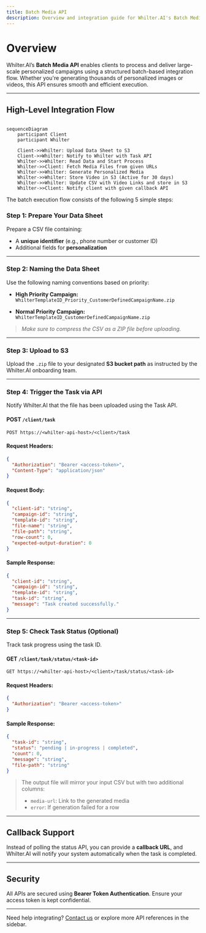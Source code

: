 ```yaml
---
title: Batch Media API
description: Overview and integration guide for Whilter.AI's Batch Media API
---
```



# Overview

Whilter.AI’s **Batch Media API** enables clients to process and deliver large-scale personalized campaigns using a structured batch-based integration flow. Whether you're generating thousands of personalized images or videos, this API ensures smooth and efficient execution.

---

## High-Level Integration Flow

```mermaid

sequenceDiagram
    participant Client
    participant Whilter

    Client->>Whilter: Upload Data Sheet to S3
    Client->>Whilter: Notify to Whilter with Task API
    Whilter->>Whilter: Read Data and Start Process
    Whilter->>Client: Fetch Media Files from given URLs
    Whilter->>Whilter: Generate Personalized Media
    Whilter->>Whilter: Store Video in S3 (Active for 30 days)
    Whilter->>Whilter: Update CSV with Video Links and store in S3
    Whilter->>Client: Notify client with given callback API
```

The batch execution flow consists of the following 5 simple steps:

### Step 1: Prepare Your Data Sheet

Prepare a CSV file containing:
- A **unique identifier** (e.g., phone number or customer ID)
- Additional fields for **personalization**

---

### Step 2: Naming the Data Sheet

Use the following naming conventions based on priority:

- **High Priority Campaign:**  
  `WhilterTemplateID_Priority_CustomerDefinedCampaignName.zip`

- **Normal Priority Campaign:**  
  `WhilterTemplateID_CustomerDefinedCampaignName.zip`

> *Make sure to compress the CSV as a ZIP file before uploading.*

---

### Step 3: Upload to S3

Upload the `.zip` file to your designated **S3 bucket path** as instructed by the Whilter.AI onboarding team.

---

### Step 4: Trigger the Task via API

Notify Whilter.AI that the file has been uploaded using the Task API.

#### **POST** `/client/task`

```http
POST https://<whilter-api-host>/<client>/task
```

#### Request Headers:
```json
{
  "Authorization": "Bearer <access-token>",
  "Content-Type": "application/json"
}
```

#### Request Body:
```json
{
  "client-id": "string",
  "campaign-id": "string",
  "template-id": "string",
  "file-name": "string",
  "file-path": "string",
  "row-count": 0,
  "expected-output-duration": 0
}
```

#### Sample Response:
```json
{
  "client-id": "string",
  "campaign-id": "string",
  "template-id": "string",
  "task-id": "string",
  "message": "Task created successfully."
}
```

---

### Step 5: Check Task Status (Optional)

Track task progress using the task ID.

#### **GET** `/client/task/status/<task-id>`

```http
GET https://<whilter-api-host>/<client>/task/status/<task-id>
```

#### Request Headers:
```json
{
  "Authorization": "Bearer <access-token>"
}
```

#### Sample Response:
```json
{
  "task-id": "string",
  "status": "pending | in-progress | completed",
  "count": 0,
  "message": "string",
  "file-path": "string"
}
```

> The output file will mirror your input CSV but with two additional columns:
> - `media-url`: Link to the generated media  
> - `error`: If generation failed for a row

---

## Callback Support

Instead of polling the status API, you can provide a **callback URL**, and Whilter.AI will notify your system automatically when the task is completed.

---

## Security

All APIs are secured using **Bearer Token Authentication**. Ensure your access token is kept confidential.

---

Need help integrating? [Contact us](mailto:support@whilter.ai) or explore more API references in the sidebar.
